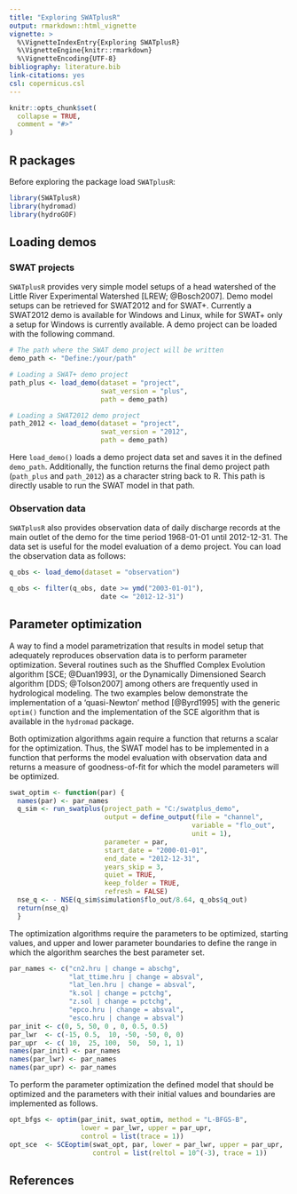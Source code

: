 ```yaml
---
title: "Exploring SWATplusR"
output: rmarkdown::html_vignette
vignette: >
  %\VignetteIndexEntry{Exploring SWATplusR}
  %\VignetteEngine{knitr::rmarkdown}
  %\VignetteEncoding{UTF-8}
bibliography: literature.bib
link-citations: yes
csl: copernicus.csl
---
```


```r
knitr::opts_chunk$set(
  collapse = TRUE,
  comment = "#>"
)
```

## R packages


Before exploring the package load `SWATplusR`:
```r
library(SWATplusR)
library(hydromad)
library(hydroGOF)
```

## Loading demos

### SWAT projects

`SWATplusR` provides very simple model setups of a head watershed of the Little River Experimental Watershed [LREW; @Bosch2007]. Demo model setups can be retrieved for SWAT2012 and for SWAT+. Currently a SWAT2012 demo is available for Windows and Linux, while for SWAT+ only a setup for Windows is currently available. A demo project can be loaded with the following command.

```r
# The path where the SWAT demo project will be written
demo_path <- "Define:/your/path"

# Loading a SWAT+ demo project
path_plus <- load_demo(dataset = "project",
                       swat_version = "plus",
                       path = demo_path)

# Loading a SWAT2012 demo project
path_2012 <- load_demo(dataset = "project",
                       swat_version = "2012",
                       path = demo_path)
```

Here `load_demo()` loads a demo project data set and saves it in the defined `demo_path`. Additionally, the function returns the final demo project path (`path_plus` and `path_2012`) as a character string back to R. This path is directly usable to run the SWAT model in that path.

### Observation data
`SWATplusR` also provides observation data of daily discharge records at the main outlet of the demo for the time period 1968-01-01 until 2012-12-31. The data set is useful for the model evaluation of a demo project. You can load the observation data as follows:

```r
q_obs <- load_demo(dataset = "observation")

q_obs <- filter(q_obs, date >= ymd("2003-01-01"),
                       date <= "2012-12-31")
```

## Parameter optimization

A way to find a model parametrization that results in model setup that adequately reproduces observation data is to perform parameter optimization. Several routines such as the Shuffled Complex Evolution algorithm [SCE; @Duan1993], or the Dynamically Dimensioned Search algorithm [DDS; @Tolson2007] among others are frequently used in hydrological modeling. The two examples below demonstrate the implementation of a 'quasi-Newton' method [@Byrd1995] with the generic `optim()` function and the implementation of the SCE algorithm that is available in the `hydromad` package.

Both optimization algorithms again require a function that returns a scalar for the optimization. Thus, the SWAT model has to be implemented in a function that performs the model evaluation with observation data and returns a measure of goodness-of-fit for which the model parameters will be optimized.

```r
swat_optim <- function(par) {
  names(par) <- par_names
  q_sim <- run_swatplus(project_path = "C:/swatplus_demo",
                        output = define_output(file = "channel",
                                              variable = "flo_out",
                                              unit = 1),
                        parameter = par,
                        start_date = "2000-01-01",
                        end_date = "2012-12-31",
                        years_skip = 3,
                        quiet = TRUE,
                        keep_folder = TRUE,
                        refresh = FALSE)
  nse_q <- - NSE(q_sim$simulation$flo_out/8.64, q_obs$q_out)
  return(nse_q)
  }
```

The optimization algorithms require the parameters to be optimized, starting values, and upper and lower parameter boundaries to define the range in which the algorithm searches the best parameter set.

```r
par_names <- c("cn2.hru | change = abschg",
               "lat_ttime.hru | change = absval",
               "lat_len.hru | change = absval",
               "k.sol | change = pctchg",
               "z.sol | change = pctchg",
               "epco.hru | change = absval",
               "esco.hru | change = absval")
par_init <- c(0, 5, 50, 0 , 0, 0.5, 0.5)
par_lwr  <- c(-15, 0.5,  10, -50, -50, 0, 0)
par_upr  <- c( 10,  25, 100,  50,  50, 1, 1)
names(par_init) <- par_names
names(par_lwr) <- par_names
names(par_upr) <- par_names
```

To perform the parameter optimization the defined model that should be optimized and the parameters with their initial values and boundaries are implemented as follows.

```r
opt_bfgs <- optim(par_init, swat_optim, method = "L-BFGS-B",
                  lower = par_lwr, upper = par_upr,
                  control = list(trace = 1))
opt_sce  <- SCEoptim(swat_opt, par, lower = par_lwr, upper = par_upr,
                     control = list(reltol = 10^(-3), trace = 1))
```

## References
